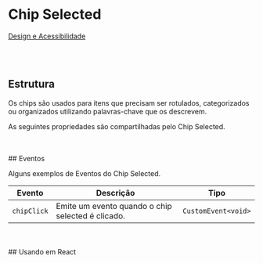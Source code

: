 
# Chip Selected

[Design e Acessibilidade](https://www.figma.com/design/2bBnJVKkG09JPWCFBIcD1y/%5BDS%5D-Components?m=auto&node-id=7795-185984&t=TyXNmrAZbhl7DmWw-1)

<br></br>
## Estrutura

Os chips são usados para itens que precisam ser rotulados, categorizados ou organizados utilizando palavras-chave que os descrevem.

<Canvas of={ChipSelectedStories.Properties}></Canvas>

<Meta isTemplate />

As seguintes propriedades são compartilhadas pelo Chip Selected.

<Controls />
<br></br>
## Eventos

Alguns exemplos de Eventos do Chip Selected.

<table>
    <thead>
        <tr>
            <th>Evento</th>
            <th>Descrição</th>
            <th>Tipo</th>
        </tr>
    </thead>
    <tbody>
        <tr>
            <td><code>chipClick</code></td>
            <td>Emite um evento quando o chip selected é clicado.</td>
            <td><code>CustomEvent&lt;void&gt;</code></td>
        </tr>
    </tbody>
</table>

<Source of={ChipSelectedStories.Events} />
<br></br>
## Usando em React

<Source of={ChipSelectedStories.FrameworkReact} />
